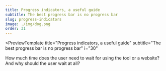 ```yaml
---
title: Progress indicators, a useful guide
subtitle: The best progress bar is no progress bar
slug: progress-indicators
image: ./img/dog.png
order: 31
---
```


<PreviewTemplate
  title="Progress indicators, a useful guide"
  subtitle="The best progress bar is no progress bar"
  i="30"
>
  How much time does the user need to wait for using the tool or a website? 
  And why should the user wait at all?
  <ReadTheNextArticle
    title="Progress indicators"
    description="The best progress bar is no progress.."
    linkTo="/progress-indicators/the-best-progress-bar-is-no-progress-bar
"
  />
</PreviewTemplate>
